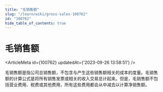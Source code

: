 ```yaml
---
title: "毛销售额"
slug: "/learn/wiki/gross-sales-100762"
id: "100762"
hide_table_of_contents: true
---
```



# 毛销售额

<ArticleMeta id={100762} updatedAt={'2023-09-26 13:58:51'} />
<div className='border-solid border-b border-t-0 my-4 border-[var(--ifm-color-gray-300)]' />

毛销售额是指公司总销售额，不包含与产生这些销售额相关的成本的度量。毛销售额的计算公式是将所有销售发票或相关的收入交易总计起来。但是，毛销售额不包括营业费用、税费或其他费用，所有这些费用都会从中减去以计算净销售额。

